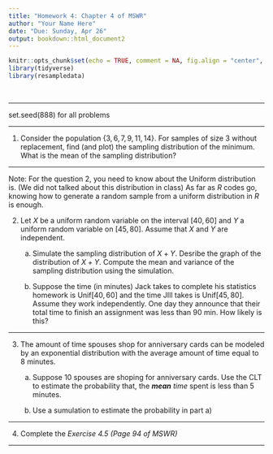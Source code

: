 ```yaml
---
title: "Homework 4: Chapter 4 of MSWR"
author: "Your Name Here"
date: "Due: Sunday, Apr 26"
output: bookdown::html_document2
---
```


```r
knitr::opts_chunk$set(echo = TRUE, comment = NA, fig.align = "center", warning = FALSE, message = FALSE)
library(tidyverse)
library(resampledata)
```

&nbsp;

***

set.seed(888) for all problems

***

1. Consider the population $\{3, 6, 7, 9, 11, 14\}$.  For samples of size 3 without replacement, find (and plot) the sampling distribution of the minimum.  What is the mean of the sampling distribution?  



***

Note: For the question 2, you need to know about the Uniform distribution is. (We did not talked about this distribution in class) As far as $R$ codes go, knowing how to generate a random sample from a uniform distribution in $R$ is enough.

2.  Let $X$ be a uniform random variable on the interval $[40, 60]$ and $Y$ a uniform random variable on $[45, 80].$  Assume that $X$ and $Y$ are independent.

      a. Simulate the sampling distribution of $X + Y.$  Desribe the graph of the distribution of $X + Y$.  Compute the mean and variance of the sampling distribution using the simulation.


      b.  Suppose the time (in minutes) Jack takes to complete his statistics homework is $\text{Unif}[40, 60]$ and the time JIll takes is $\text{Unif}[45, 80].$  Assume they work independently.  One day they announce that their total time to finish an assignment was less than 90 min.  How likely is this?
      


***

3. The amount of time spouses shop for anniversary cards can be modeled by an exponential distribution with the average amount of time equal to 8 minutes. 

    a. Suppose 10 spouses are shoping for anniversary cards. Use the CLT to estimate the probability that, the ***mean** time* spent is less than 5 minutes.
    
    
    
    
    b. Use a sumulation to estimate the probability in part a)
    
    
    
***


4. Complete the *Exercise 4.5 (Page 94 of MSWR)*
      
      
***
